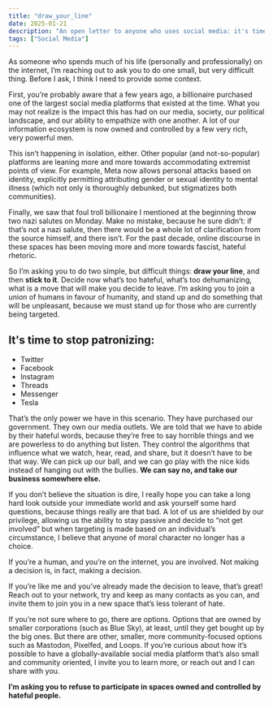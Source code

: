```yaml
---
title: "draw_your_line"
date: 2025-01-21
description: "An open letter to anyone who uses social media: it's time to stand together."
tags: ["Social Media"]
---
```


As someone who spends much of his life (personally and professionally) on the internet, I’m reaching out to ask you to do one small, but very difficult thing. Before I ask, I think I need to provide some context.

First, you’re probably aware that a few years ago, a billionaire purchased one of the largest social media platforms that existed at the time. What you may not realize is the impact this has had on our media, society, our political landscape, and our ability to empathize with one another. A lot of our information ecosystem is now owned and controlled by a few very rich, very powerful men.

This isn’t happening in isolation, either. Other popular (and not-so-popular) platforms are leaning more and more towards accommodating extremist points of view. For example, Meta now allows personal attacks based on identity, explicitly permitting attributing gender or sexual identity to mental illness (which not only is thoroughly debunked, but stigmatizes both communities).

Finally, we saw that foul troll billionaire I mentioned at the beginning throw two nazi salutes on Monday. Make no mistake, because he sure didn’t: if that’s not a nazi salute, then there would be a whole lot of clarification from the source himself, and there isn’t. For the past decade, online discourse in these spaces has been moving more and more towards fascist, hateful rhetoric.

So I’m asking you to do two simple, but difficult things: **draw your line**, and then **stick to it**. Decide now what’s too hateful, what’s too dehumanizing, what is a move that will make you decide to leave. I’m asking you to join a union of humans in favour of humanity, and stand up and do something that will be unpleasant, because we must stand up for those who are currently being targeted.

## It's time to stop patronizing:
* Twitter
* Facebook
* Instagram
* Threads
* Messenger
* Tesla

That’s the only power we have in this scenario. They have purchased our government. They own our media outlets. We are told that we have to abide by their hateful words, because they’re free to say horrible things and we are powerless to do anything but listen. They control the algorithms that influence what we watch, hear, read, and share, but it doesn’t have to be that way. We can pick up our ball, and we can go play with the nice kids instead of hanging out with the bullies. **We can say no, and take our business somewhere else.**

If you don’t believe the situation is dire, I really hope you can take a long hard look outside your immediate world and ask yourself some hard questions, because things really are that bad. A lot of us are shielded by our privilege, allowing us the ability to stay passive and decide to “not get involved” but when targeting is made based on an individual’s circumstance, I believe that anyone of moral character no longer has a choice.

If you’re a human, and you’re on the internet, you are involved. Not making a decision is, in fact, making a decision.

If you’re like me and you’ve already made the decision to leave, that’s great\! Reach out to your network, try and keep as many contacts as you can, and invite them to join you in a new space that’s less tolerant of hate.

If you’re not sure where to go, there are options. Options that are owned by smaller corporations (such as Blue Sky), at least, until they get bought up by the big ones. But there are other, smaller, more community-focused options such as Mastodon, Pixelfed, and Loops. If you’re curious about how it’s possible to have a globally-available social media platform that’s also small and community oriented, I invite you to learn more, or reach out and I can share with you.

**I’m asking you to refuse to participate in spaces owned and controlled by hateful people.**